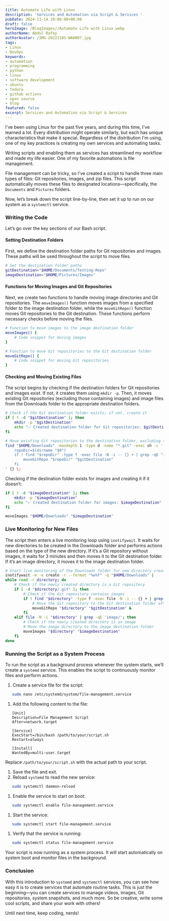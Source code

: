 ```yaml
---
title: Automate Life with Linux
description: 'Services and Automation via Script & Services '
pubDate: 2024-11-14 19:00:00+00:00
draft: false
heroImage: /BlogImages//Automate Life with Linux.webp
authorName: Abdul Rafay
authorAvatar: /IMG-20221105-WA0007.jpg
tags:
- Linux
- DevOps
keywords:
- automation
- programming
- python
- linux
- software development
- ubuntu
- fedora
- github actions
- open source
- blog
featured: false
excerpt: Services and Automation via Script & Services
---
```

I've been using Linux for the past five years, and during this time, I've learned a lot. Every distribution might operate similarly, but each has unique characteristics that make it special. Regardless of the distribution I'm using, one of my key practices is creating my own services and automating tasks.

Writing scripts and enabling them as services has streamlined my workflow and made my life easier. One of my favorite automations is file management.

File management can be tricky, so I've created a script to handle three main types of files: Git repositories, images, and zip files. This script automatically moves these files to designated locations—specifically, the `Documents` and `Pictures` folders.

Now, let’s break down the script line-by-line, then set it up to run on our system as a `systemctl` service.

### Writing the Code

Let’s go over the key sections of our Bash script.

#### Setting Destination Folders

First, we define the destination folder paths for Git repositories and images. These paths will be used throughout the script to move files.

```bash
# Set the destination folder paths
gitDestination="$HOME/Documents/Testing-Repo"
imageDestination="$HOME/Pictures/Images"
```

#### Functions for Moving Images and Git Repositories

Next, we create two functions to handle moving image directories and Git repositories. The `moveImages()` function moves images from a specified folder to the image destination folder, while the `moveGitRepo()` function moves Git repositories to the Git destination. These functions perform necessary checks before moving the files.

```bash
# Function to move images to the image destination folder
moveImages() {
    # Code snippet for moving images
}

# Function to move Git repositories to the Git destination folder
moveGitRepo() {
    # Code snippet for moving Git repositories
}
```

#### Checking and Moving Existing Files

The script begins by checking if the destination folders for Git repositories and images exist. If not, it creates them using `mkdir -p`. Then, it moves existing Git repositories (excluding those containing images) and image files from the Downloads folder to the appropriate destination folders.

```bash
# Check if the Git destination folder exists; if not, create it
if [ ! -d "$gitDestination" ]; then
    mkdir -p "$gitDestination"
    echo "✅ Created destination folder for Git repositories: $gitDestination"
fi

# Move existing Git repositories to the destination folder, excluding those with images
find "$HOME/Downloads" -maxdepth 1 -type d -name "*.git" -exec sh -c '
    repoDir=$(dirname "$0")
    if ! find "$repoDir" -type f -exec file -N -i -- {} + | grep -qE "image/"; then
        moveGitRepo "$repoDir" "$gitDestination"
    fi
' {} \;
```

Checking if the destination folder exists for images and creating it if it doesn’t:

```bash
if [ ! -d "$imageDestination" ]; then
    mkdir -p "$imageDestination"
    echo "✅ Created destination folder for images: $imageDestination"
fi

moveImages "$HOME/Downloads" "$imageDestination"
```

### Live Monitoring for New Files

The script then enters a live monitoring loop using `inotifywait`. It waits for new directories to be created in the Downloads folder and performs actions based on the type of the new directory. If it’s a Git repository without images, it waits for 3 minutes and then moves it to the Git destination folder. If it’s an image directory, it moves it to the image destination folder.

```bash
# Start live monitoring of the Downloads folder for new directory creations using inotifywait
inotifywait -m -e create -r --format "%w%f" -q "$HOME/Downloads" |
while read -r directory; do
    # Check if the newly created directory is a Git repository
    if [ -d "$directory/.git" ]; then
        # Check if the Git repository contains images
        if ! find "$directory" -type f -exec file -N -i -- {} + | grep -qE "image/"; then
            # Move the Git repository to the Git destination folder after 3 minutes
            moveGitRepo "$directory" "$gitDestination" &
        fi
    elif file -N -i "$directory" | grep -qE 'image/'; then
        # Check if the newly created directory is an image
        # Move the image directory to the image destination folder
        moveImages "$directory" "$imageDestination"
    fi
done
```

### Running the Script as a System Process

To run the script as a background process whenever the system starts, we’ll create a `systemd` service. This enables the script to continuously monitor files and perform actions.

1. Create a service file for the script:

```bash
   sudo nano /etc/systemd/system/file-management.service
```

1. Add the following content to the file:

```plaintext
   [Unit]
   Description=File Management Script
   After=network.target

   [Service]
   ExecStart=/bin/bash /path/to/your/script.sh
   Restart=always

   [Install]
   WantedBy=multi-user.target
```

Replace `/path/to/your/script.sh` with the actual path to your script.

1. Save the file and exit.
2. Reload `systemd` to read the new service:

```bash
   sudo systemctl daemon-reload
```

1. Enable the service to start on boot:

```bash
   sudo systemctl enable file-management.service
```

1. Start the service:

```bash
   sudo systemctl start file-management.service
```

1. Verify that the service is running:

```bash
   sudo systemctl status file-management.service
```

Your script is now running as a system process. It will start automatically on system boot and monitor files in the background.

### Conclusion

With this introduction to `systemd` and `systemctl` services, you can see how easy it is to create services that automate routine tasks. This is just the beginning—you can create services to manage videos, images, Git repositories, system snapshots, and much more. So be creative, write some cool scripts, and share your work with others!

Until next time, keep coding, nerds!
